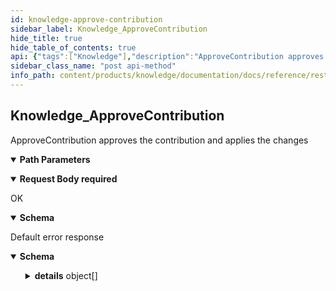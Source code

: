 ```yaml
---
id: knowledge-approve-contribution
sidebar_label: Knowledge_ApproveContribution
hide_title: true
hide_table_of_contents: true
api: {"tags":["Knowledge"],"description":"ApproveContribution approves the contribution and applies the changes","operationId":"Knowledge_ApproveContribution","parameters":[{"name":"user","in":"path","description":"The user id.","required":true,"schema":{"type":"string"}},{"name":"contribution","in":"path","description":"The contribution id.","required":true,"schema":{"type":"string"}}],"requestBody":{"content":{"application/json":{"schema":{"required":["name"],"type":"object","properties":{"name":{"type":"string","description":"Required resource name"}}}}},"required":true},"responses":{"200":{"description":"OK","content":{"application/json":{"schema":{"required":["name"],"type":"object","properties":{"name":{"type":"string","description":"The resource name of the contribution. Required resource name"},"reviewer":{"readOnly":true,"type":"string","description":"Who reviewed (accepting or rejecting) the contribution. Null if the contribution is still in reviewing phase"},"state":{"readOnly":true,"enum":["PENDING","APPROVED","REJECTED","DRAFT"],"type":"string","description":"The state of the contribution","format":"enum"},"displayName":{"type":"string","description":"Arbitrary human readible contribution"},"generation":{"readOnly":true,"type":"integer","description":"Incremental value which specifies how many times the contribution has been reviewed.","format":"int32"},"createTime":{"readOnly":true,"type":"string","description":"When the album was created.","format":"date-time"},"updateTime":{"readOnly":true,"type":"string","description":"When the album was updated.","format":"date-time"},"reviewTime":{"readOnly":true,"type":"string","description":"When the album was reviewed.","format":"date-time"}},"description":"Contribution is the overall reppresentation of the contribution"}}}},"default":{"description":"Default error response","content":{"application/json":{"schema":{"type":"object","properties":{"code":{"type":"integer","description":"The status code, which should be an enum value of [google.rpc.Code][google.rpc.Code].","format":"int32"},"message":{"type":"string","description":"A developer-facing error message, which should be in English. Any user-facing error message should be localized and sent in the [google.rpc.Status.details][google.rpc.Status.details] field, or localized by the client."},"details":{"type":"array","items":{"type":"object","properties":{"@type":{"type":"string","description":"The type of the serialized message."}},"additionalProperties":true,"description":"Contains an arbitrary serialized message along with a @type that describes the type of the serialized message."},"description":"A list of messages that carry the error details.  There is a common set of message types for APIs to use."}},"description":"The `Status` type defines a logical error model that is suitable for different programming environments, including REST APIs and RPC APIs. It is used by [gRPC](https://github.com/grpc). Each `Status` message contains three pieces of data: error code, error message, and error details. You can find out more about this error model and how to work with it in the [API Design Guide](https://cloud.google.com/apis/design/errors)."}}}}},"method":"post","path":"/v1alpha1/users/{user}/contributions/{contribution}:approve","servers":[{"url":"https://knowledge.animeapis.com"}],"jsonRequestBodyExample":{"name":"string"},"info":{"title":"animeshon.knowledge","version":"v1alpha1"}}
sidebar_class_name: "post api-method"
info_path: content/products/knowledge/documentation/docs/reference/rest/v1alpha1/animeshon-knowledge
---
```



## Knowledge_ApproveContribution



ApproveContribution approves the contribution and applies the changes

<details style={{"marginBottom":"1rem"}} data-collapsed={false} open={true}><summary style={{}}><strong>Path Parameters</strong></summary><div><ul><ParamsItem className={"paramsItem"} param={{"name":"user","in":"path","description":"The user id.","required":true,"schema":{"type":"string"}}}></ParamsItem><ParamsItem className={"paramsItem"} param={{"name":"contribution","in":"path","description":"The contribution id.","required":true,"schema":{"type":"string"}}}></ParamsItem></ul></div></details><details style={{}} data-collapsed={false} open={true}><summary style={{"textAlign":"left"}}><strong>Request Body</strong><strong style={{"fontSize":"var(--ifm-code-font-size)","color":"var(--openapi-required)"}}> required</strong></summary><div style={{"textAlign":"left","marginLeft":"1rem"}}></div><ul style={{"marginLeft":"1rem"}}><SchemaItem collapsible={false} name={"name"} required={true} schemaDescription={"Required resource name"} schemaName={"string"} qualifierMessage={undefined}></SchemaItem></ul></details><div><ApiTabs><TabItem label={"200"} value={"200"}><div>

OK

</div><div><details style={{}} data-collapsed={false} open={true}><summary style={{"textAlign":"left"}}><strong>Schema</strong></summary><div style={{"textAlign":"left","marginLeft":"1rem"}}></div><ul style={{"marginLeft":"1rem"}}><SchemaItem collapsible={false} name={"name"} required={true} schemaDescription={"The resource name of the contribution. Required resource name"} schemaName={"string"} qualifierMessage={undefined}></SchemaItem><SchemaItem collapsible={false} name={"reviewer"} required={false} schemaDescription={"Who reviewed (accepting or rejecting) the contribution. Null if the contribution is still in reviewing phase"} schemaName={"string"} qualifierMessage={undefined}></SchemaItem><SchemaItem collapsible={false} name={"state"} required={false} schemaDescription={"The state of the contribution"} schemaName={"enum"} qualifierMessage={"**Possible values:** [`PENDING`, `APPROVED`, `REJECTED`, `DRAFT`]"}></SchemaItem><SchemaItem collapsible={false} name={"displayName"} required={false} schemaDescription={"Arbitrary human readible contribution"} schemaName={"string"} qualifierMessage={undefined}></SchemaItem><SchemaItem collapsible={false} name={"generation"} required={false} schemaDescription={"Incremental value which specifies how many times the contribution has been reviewed."} schemaName={"int32"} qualifierMessage={undefined}></SchemaItem><SchemaItem collapsible={false} name={"createTime"} required={false} schemaDescription={"When the album was created."} schemaName={"date-time"} qualifierMessage={undefined}></SchemaItem><SchemaItem collapsible={false} name={"updateTime"} required={false} schemaDescription={"When the album was updated."} schemaName={"date-time"} qualifierMessage={undefined}></SchemaItem><SchemaItem collapsible={false} name={"reviewTime"} required={false} schemaDescription={"When the album was reviewed."} schemaName={"date-time"} qualifierMessage={undefined}></SchemaItem></ul></details></div></TabItem><TabItem label={"default"} value={"default"}><div>

Default error response

</div><div><details style={{}} data-collapsed={false} open={true}><summary style={{"textAlign":"left"}}><strong>Schema</strong></summary><div style={{"textAlign":"left","marginLeft":"1rem"}}></div><ul style={{"marginLeft":"1rem"}}><SchemaItem collapsible={false} name={"code"} required={false} schemaDescription={"The status code, which should be an enum value of [google.rpc.Code][google.rpc.Code]."} schemaName={"int32"} qualifierMessage={undefined}></SchemaItem><SchemaItem collapsible={false} name={"message"} required={false} schemaDescription={"A developer-facing error message, which should be in English. Any user-facing error message should be localized and sent in the [google.rpc.Status.details][google.rpc.Status.details] field, or localized by the client."} schemaName={"string"} qualifierMessage={undefined}></SchemaItem><SchemaItem collapsible={true} className={"schemaItem"}><details style={{}}><summary style={{}}><strong>details</strong><span style={{"opacity":"0.6"}}> object[]</span></summary><div style={{"marginLeft":"1rem"}}><div style={{"marginTop":".5rem","marginBottom":".5rem"}}>

A list of messages that carry the error details.  There is a common set of message types for APIs to use.

</div><ul><SchemaItem collapsible={false} name={"@type"} required={false} schemaDescription={"The type of the serialized message."} schemaName={"string"} qualifierMessage={undefined}></SchemaItem></ul></div></details></SchemaItem></ul></details></div></TabItem></ApiTabs></div>
      